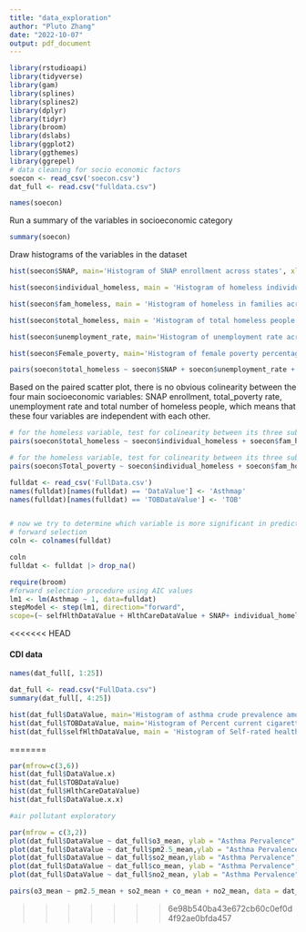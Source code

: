 ```yaml
---
title: "data_exploration"
author: "Pluto Zhang"
date: "2022-10-07"
output: pdf_document
---
```


```r
library(rstudioapi)
library(tidyverse)
library(gam)
library(splines)
library(splines2)  
library(dplyr)
library(tidyr)
library(broom)
library(dslabs)
library(ggplot2)
library(ggthemes)
library(ggrepel)
# data cleaning for socio economic factors
soecon <- read_csv('soecon.csv')
dat_full <- read.csv("fulldata.csv")

```


```r
names(soecon)
```



Run a summary of the variables in socioeconomic category
```r
summary(soecon)
```



Draw histograms of the variables in the dataset
```r

hist(soecon$SNAP, main='Histogram of SNAP enrollment across states', xlab = 'per 10,000 people' )

hist(soecon$individual_homeless, main = 'Histogram of homeless individuals across states', xlab = 'per 10,000 people')

hist(soecon$fam_homeless, main = 'Histogram of homeless in families across states', xlab = 'per 10,000 people')

hist(soecon$total_homeless, main = 'Histogram of total homeless people across states ', xlab = 'per 10,000 people')

hist(soecon$unemployment_rate, main='Histogram of unemployment rate across states', xlab = 'unemployment rate')

hist(soecon$Female_poverty, main='Histogram of female poverty percentage across states', xlab = 'percentage of total female population')

```
```r
pairs(soecon$total_homeless ~ soecon$SNAP + soecon$unemployment_rate + soecon$Total_poverty )
```
Based on the paired scatter plot, there is no obvious colinearity between the four main socioeconomic variables: SNAP enrollment, total_poverty rate, unemployment rate and total number of homeless people, which means that these four variables are independent with each other. 


```r
# for the homeless variable, test for colinearity between its three subvariables 
pairs(soecon$total_homeless ~ soecon$individual_homeless + soecon$fam_homeless)
```
```r
# for the homeless variable, test for colinearity between its three subvariables 
pairs(soecon$Total_poverty ~ soecon$individual_homeless + soecon$fam_homeless)
```

```r
fulldat <- read_csv('FullData.csv')
names(fulldat)[names(fulldat) == 'DataValue'] <- 'Asthmap'
names(fulldat)[names(fulldat) == 'TOBDataValue'] <- 'TOB'


# now we try to determine which variable is more significant in predicting the Asthma prevalence
# forward selection
coln <- colnames(fulldat)

coln
fulldat <- fulldat |> drop_na()

require(broom)
#forward selection procedure using AIC values 
lm1 <- lm(Asthmap ~ 1, data=fulldat)
stepModel <- step(lm1, direction="forward",
scope=(~ selfHlthDataValue + HlthCareDataValue + SNAP+ individual_homeless+fam_homeless+total_homeless+unemployment_rate+Male_poverty+Female_poverty+Total_poverty+o3_mean+pm2.5_mean+so2_mean+co_mean+no2_mean), data=fulldat)

```

<<<<<<< HEAD

#### CDI data
```r
names(dat_full[, 1:25])
```
```r
dat_full <- read.csv("FullData.csv")
summary(dat_full[, 4:25])
```
```r
hist(dat_full$DataValue, main='Histogram of asthma crude prevalence among women aged 18-44 years across states' )
hist(dat_full$TOBDataValue, main='Histogram of Percent current cigarette smoking among women aged 18-44 years across states')
hist(dat_full$selfHlthDataValue, main = 'Histogram of Self-rated health status among women aged 18-44 years across states')
```





=======
```r
par(mfrow=c(3,6))
hist(dat_full$DataValue.x)
hist(dat_full$TOBDataValue)
hist(dat_full$HlthCareDataValue)
hist(dat_full$DataValue.x.x)
```


```r
#air pollutant exploratory

par(mfrow = c(3,2))
plot(dat_full$DataValue ~ dat_full$o3_mean, ylab = "Asthma Pervalence", xlab = "Ozone")
plot(dat_full$DataValue ~ dat_full$pm2.5_mean,ylab = "Asthma Pervalence", xlab = "PM2.5")
plot(dat_full$DataValue ~ dat_full$so2_mean,ylab = "Asthma Pervalence", xlab = "Sulfur Dioxide")
plot(dat_full$DataValue ~ dat_full$co_mean, ylab = "Asthma Pervalence", xlab = "Carbon Monoxide")
plot(dat_full$DataValue ~ dat_full$no2_mean, ylab = "Asthma Pervalence", xlab = "Nitrogen Dioxide")

pairs(o3_mean ~ pm2.5_mean + so2_mean + co_mean + no2_mean, data = dat_full)
```
>>>>>>> 6e98b540ba43e672cb60c0ef0d4f92ae0bfda457
